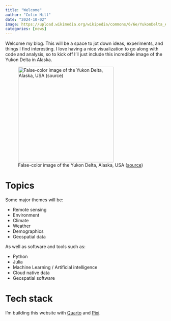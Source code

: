 ```yaml
---
title: "Welcome"
author: "Colin Hill"
date: "2024-10-02"
image: https://upload.wikimedia.org/wikipedia/commons/6/6e/YukonDelta_ASTER_2002may26.jpg
categories: [news]
---
```

Welcome my blog. This will be a space to jot down ideas, experiments, and things I find interesting. I love having a nice visualization to go along with code and analysis, so to kick off I'll just include this incredible image of the Yukon Delta in Alaska.

![False-color image of the Yukon Delta, Alaska, USA ([source](https://commons.wikimedia.org/wiki/File:YukonDelta_ASTER_2002may26.jpg))](https://upload.wikimedia.org/wikipedia/commons/thumb/6/6e/YukonDelta_ASTER_2002may26.jpg/480px-YukonDelta_ASTER_2002may26.jpg
){width=300px fig-align="left"}

    
# Topics
Some major themes will be:

* Remote sensing
* Environment
* Climate
* Weather
* Demographics
* Geospatial data

As well as software and tools such as:

* Python
* Julia
* Machine Learning / Artificial intelligence
* Cloud native data
* Geospatial software

# Tech stack
I'm building this website with [Quarto](https://quarto.org/) and [Pixi](https://pixi.sh/).

